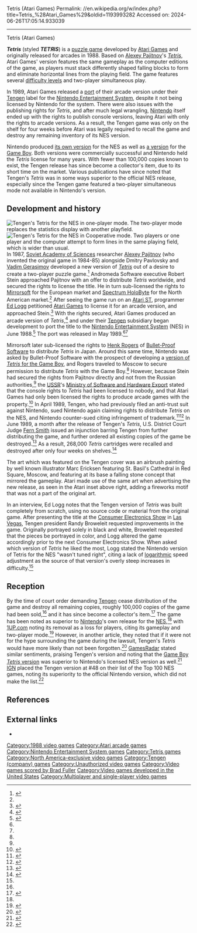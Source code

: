 Tetris (Atari Games)
Permalink: //en.wikipedia.org/w/index.php?title=Tetris_%28Atari_Games%29&oldid=1193993282
Accessed on: 2024-06-26T17:05:14.933039



------
Tetris (Atari Games)
{{short description|1988 video game}}
{{use dmy dates |date=April 2023}}
{{Infobox video game
|title=Tetris
|image= Tetris (Atari) cover.jpg
|caption=North American console game cover. Illustration by Marc Ericksen.
|developer= [[Atari Games]]
|publisher= Atari Games (arcade), [[Tengen (company)|Tengen]] (NES)
|designer= [[Ed Logg]], Kelly Turner, Norm Avellar
|programmer= Ed Logg, Kelly Turner, Norm Avellar
|artist=Kris Moser
|composer= [[Brad Fuller (composer)|Brad Fuller]]
|series= ''[[Tetris]]''
|released= '''Arcade'''{{vgrelease|NA|1988}} '''NES'''{{vgrelease|NA|May 1989}}
|genre= [[Puzzle game|Puzzle]]
|modes= [[Single-player video game|Single-player]] <br> [[Multiplayer video game|Multiplayer]] <small>(up to two players)</small>
|platforms= [[Arcade game|Arcade]], [[Nintendo Entertainment System]] (NES)
}}

'''''Tetris''''' (styled '''''TETЯIS''''') is a [[puzzle game]] developed by [[Atari Games]] and originally released for arcades in 1988. Based on [[Alexey Pajitnov]]'s ''[[Tetris]]'', Atari Games' version features the same gameplay as the computer editions of the game, as players must stack differently shaped falling blocks to form and eliminate horizontal lines from the playing field. The game features several [[difficulty levels]] and two-player simultaneous play.

In 1989, Atari Games released a [[porting|port]] of their arcade version under their [[Tengen (company)|Tengen]] label for the [[Nintendo Entertainment System]], despite it not being licensed by Nintendo for the system. There were also issues with the publishing rights for ''Tetris'', and after much legal wrangling, [[Nintendo]] itself ended up with the rights to publish console versions, leaving Atari with only the rights to arcade versions. As a result, the Tengen game was only on the shelf for four weeks before Atari was legally required to recall the game and destroy any remaining inventory of its NES version.

Nintendo produced [[Tetris (NES video game)|its own version]] for the NES as well as [[Tetris (Game Boy)|a version]] for the [[Game Boy]]. Both versions were commercially successful and Nintendo held the ''Tetris'' license for many years. With fewer than 100,000 copies known to exist, the Tengen release has since become a collector's item, due to its short time on the market. Various publications have since noted that Tengen's ''Tetris'' was in some ways superior to the official NES release, especially since the Tengen game featured a two-player simultaneous mode not available in Nintendo's version.

==Development and history==
[[File:TETЯIS The Soviet Mind Game.png|thumb|right|Tengen's ''Tetris'' for the NES in one-player mode. The two-player mode replaces the statistics display with another playfield.]][[File:Tetris_(Tengen)_Cooperative_mode.png|thumb|right|Tengen's ''Tetris'' for the NES in Cooperative mode. Two players or one player and the computer attempt to form lines in the same playing field, which is wider than usual.]]
In 1987, [[Soviet Academy of Sciences]] researcher [[Alexey Pajitnov]] (who invented the original game in 1984-85) alongside Dmitry Pavlovsky and [[Vadim Gerasimov]] developed a new version of ''[[Tetris]]'' out of a desire to create a two-player puzzle game.<ref name="vadim">{{cite web|author=Gerasimov, Vadim|url=http://vadim.oversigma.com/Tetris.htm|title=Original Tetris: Story and Download|access-date=2009-06-14}}</ref> Andromeda Software executive Robert Stein approached Pajitnov with an offer to distribute ''Tetris'' worldwide, and secured the rights to license the title. He in turn sub-licensed the rights to [[Mirrorsoft]] for the European market and [[Spectrum HoloByte]] for the North American market.<ref name="highscore"/> After seeing the game run on an [[Atari ST]], programmer [[Ed Logg]] petitioned [[Atari Games]] to license it for an arcade version, and approached Stein.<ref name="edlogg">{{cite web|author=Gifford, Kevin|url=http://www.atarihq.com/tsr/special/el/el.html|title=Ed Logg interview|access-date=2009-06-14|publisher=AtariHQ}}</ref> With the rights secured, Atari Games produced an arcade version of ''Tetris'',<ref name="gd">{{cite web|url=https://www.gamedeveloper.com/design/game-design-essentials-20-atari-games |date=May 30, 2008 |title=Game Design Essentials: 20 Atari Games |work=[[Game Developer (website)|Game Developer]] |last=Harris |first=John |access-date=2009-06-21}}</ref> and under their [[Tengen (company)|Tengen]] subsidiary began development to port the title to the [[Nintendo Entertainment System]] (NES) in June 1988.<ref>{{cite web|url=https://nintendotimes.com/1988/06/26/june-1988-computer-entertainer/|title=Computer Entertainer June 1988 issue|publisher=[[Computer Entertainer]]|date=June 1988}}</ref> The port was released in May 1989.<ref name="allgame"/><ref name="news"/>

Mirrorsoft later sub-licensed the rights to [[Henk Rogers]] of [[Bullet-Proof Software]] to distribute ''Tetris'' in Japan. Around this same time, Nintendo was asked by Bullet-Proof Software with the prospect of developing a [[Tetris (Game Boy)|version of ''Tetris'' for the Game Boy]], and Rogers traveled to Moscow to secure permission to distribute ''Tetris'' with the Game Boy.<ref name="highscore"/> However, because Stein had secured the rights from Pajitnov directly and not from the Russian authorities,<ref name="highscore"/> the [[USSR]]'s [[Elektronorgtechnica|Ministry of Software and Hardware Export]] stated that the console rights to ''Tetris'' had been licensed to nobody, and that Atari Games had only been licensed the rights to produce arcade games with the property.<ref>{{cite web|url=http://www.gamingtarget.com/article.php?artid=9935|title=Tetris is 25: A Look Back at the Greatest Game Ever|publisher=[[UGO Networks]]|work=Gaming Target|date=2009-06-06|access-date=2009-06-14|author=Scalzo, John}}</ref> In April 1989, Tengen, who had previously filed an anti-trust suit against Nintendo, sued Nintendo again claiming rights to distribute ''Tetris'' on the NES, and Nintendo counter-sued citing infringement of trademark.<ref name="highscore">{{cite book|title=High Score! The Illustrated History of Electronic Video Games|first=Rusel|last=DeMaria|author2=Johnny L. Wilson|edition=2|publisher=McGraw-Hill Professional|year=2003|isbn=0-07-223172-6}}</ref><ref name="news2">{{cite news|title=Nintendo sues Atari Games over rights to Tetris|work=New Straits Times Malaysia|page=11|date=1989-06-01}}</ref> In June 1989, a month after the release of Tengen's ''Tetris'', U.S. District Court Judge [[Fern Smith]] issued an injunction barring Tengen from further distributing the game, and further ordered all existing copies of the game be destroyed.<ref name="news">{{cite news |title=Nintendo Wins Battle Over Soviet Video Game |work=San Jose Mercury News |page=2C |date=1989-06-22}}</ref> As a result, 268,000 ''Tetris'' cartridges were recalled and destroyed after only four weeks on shelves.<ref name="allgame">{{cite web |url=http://www.allgame.com/game.php?id=14911 |title=Tetris [Tengen] |publisher=[[All Media Group]] |work=[[Allgame]] |access-date=2009-06-14 |archive-date=16 February 2010 |archive-url=https://web.archive.org/web/20100216035625/http://allgame.com/game.php?id=14911 |url-status=dead }}</ref>

The art which was featured on the Tengen cover was an airbrush painting by well known illustrator Marc Ericksen featuring St. Basil's Cathedral in Red Square, Moscow, and featuring at its base a falling stone concept that mirrored the gameplay. Atari made use of the same art when advertising the new release, as seen in the Atari inset above right, adding a fireworks motif that was not a part of the original art.

In an interview, Ed Logg notes that the Tengen version of ''Tetris'' was built completely from scratch, using no source code or material from the original game. After presenting the title at the [[Consumer Electronics Show]] in [[Las Vegas, Nevada|Las Vegas]], Tengen president Randy Broweleit requested improvements in the game. Originally portrayed solely in black and white, Broweleit requested that the pieces be portrayed in color, and Logg altered the game accordingly prior to the next Consumer Electronics Show. When asked which version of ''Tetris'' he liked the most, Logg stated the Nintendo version of Tetris for the NES "wasn't tuned right", citing a lack of [[logarithmic growth|logarithmic]] speed adjustment as the source of that version's overly steep increases in difficulty.<ref name="edlogg"/>

==Reception==
By the time of court order demanding [[Tengen (company)|Tengen]] cease distribution of the game and destroy all remaining copies, roughly 100,000 copies of the game had been sold,<ref name="news2"/> and it has since become a collector's item.<ref>{{cite news|first=Elaine|last=Viets|title=Collectibles May Lurk In Basement Clutter|work=St. Louis Post-Dispatch|page=3E|date=1992-07-02}}</ref> The game has been noted as superior to [[Nintendo]]'s own release for the [[Nintendo Entertainment System|NES]],<ref name=gd/> with [[1UP.com]] noting its removal as a loss for players, citing its gameplay and two-player mode.<ref>{{cite web|url=http://www.1up.com/do/feature?cId=3130201|title=The Essential 50 Part 23 - Tetris|publisher=[[UGO Networks]]|work=[[1UP.com]]|access-date=2009-06-14|url-status=dead|archive-url=https://web.archive.org/web/20060323080054/http://www.1up.com/do/feature?cId=3130201|archive-date=2006-03-23}}</ref> However, in another article, they noted that if it were not for the hype surrounding the game during the lawsuit, Tengen's ''Tetris'' would have more likely than not been forgotten.<ref>{{cite web|url=http://www.1up.com/do/feature?cId=3160354|title=Platform Agnostics: The Most Whored-Out Games|author=Edwards, Benj|date=2007-06-19|access-date=2009-06-14|work=[[1UP.com]]|publisher=[[UGO Networks]]|url-status=dead|archive-url=https://web.archive.org/web/20090326020755/http://www.1up.com/do/feature?cId=3160354|archive-date=2009-03-26}}</ref> [[GamesRadar]] stated similar sentiments, praising Tengen's version and noting that the [[Tetris (Game Boy)|Game Boy ''Tetris'' version]] was superior to Nintendo's licensed NES version as well.<ref>{{cite web|url=http://www.gamesradar.com/f/the-top-7-best-ports-on-inferior-systems/a-2009011293337807004/p-2|title=The Top 7...Best ports on inferior systems|publisher=[[GamesRadar]]|access-date=2009-06-14|author=Patterson, Shane|date=12 January 2009 }}</ref> [[IGN]] placed the Tengen version at #48 on their list of the Top 100 NES games, noting its superiority to the official Nintendo version, which did not make the list.<ref name=IGN>{{cite web|url=http://www.ign.com/top-100-nes-games/48.html|title=48. Tetris (Tengen) - Top 100 NES Games|publisher=IGN|first=Sam|last=Claiborn|access-date=February 14, 2013}}</ref>

==References==
{{Reflist}}

==External links==
*{{KLOV game|id=10081|name=Tetris}}

{{Atari Games}}
{{Tetris}}

[[Category:1988 video games]]
[[Category:Atari arcade games]]
[[Category:Nintendo Entertainment System games]]
[[Category:Tetris games]]
[[Category:North America-exclusive video games]]
[[Category:Tengen (company) games]]
[[Category:Unauthorized video games]]
[[Category:Video games scored by Brad Fuller]]
[[Category:Video games developed in the United States]]
[[Category:Multiplayer and single-player video games]]